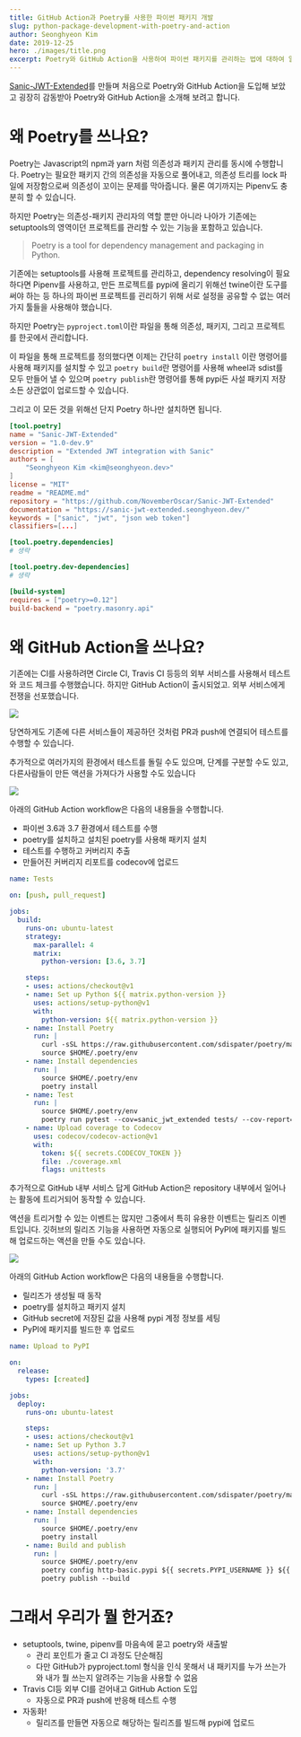 ```yaml
---
title: GitHub Action과 Poetry를 사용한 파이썬 패키지 개발
slug: python-package-development-with-poetry-and-action
author: Seonghyeon Kim
date: 2019-12-25
hero: ./images/title.png
excerpt: Poetry와 GitHub Action을 사용하여 파이썬 패키지를 관리하는 법에 대하여 알아봅시다.
---
```


[Sanic-JWT-Extended](https://github.com/NovemberOscar/Sanic-JWT-Extended)를 만들며 처음으로 Poetry와 GitHub Action을 도입해 보았고 굉장히 감동받아 Poetry와 GitHub Action을 소개해 보려고 합니다.

# 왜 Poetry를 쓰나요?

Poetry는  Javascript의 npm과 yarn 처럼 의존성과 패키지 관리를 동시에 수행합니다. Poetry는 필요한 패키지 간의 의존성을 자동으로 풀어내고, 의존성 트리를 lock 파일에 저장함으로써 의존성이 꼬이는 문제를 막아줍니다. 물론 여기까지는 Pipenv도 충분히 할 수 있습니다. 

하지만 Poetry는 의존성-패키지 관리자의 역할 뿐만 아니라 나아가 기존에는 setuptools의 영역이던 프로젝트를 관리할 수 있는 기능을 포함하고 있습니다.

> Poetry is a tool for dependency management and packaging in Python. 

기존에는 setuptools를 사용해 프로젝트를 관리하고, dependency resolving이 필요하다면 Pipenv를 사용하고, 만든 프로젝트를 pypi에 올리기 위해선 twine이란 도구를 써야 하는 등 하나의 파이썬 프로젝트를 괸리하기 위해 서로 설정을 공유할 수 없는 여러가지 툴들을 사용해야 했습니다.

하지만 Poetry는 `pyproject.toml`이란 파일을 통해 의존성, 패키지, 그리고 프로젝트를 한곳에서 관리합니다. 

이 파일을 통해 프로젝트를 정의했다면 이제는 간단히 `poetry install` 이란 명령어를 사용해 패키지를 설치할 수 있고 `poetry build`란 명령어를 사용해 wheel과 sdist를 모두 만들어 낼 수 있으며 `poetry publish`란 명령어를 통해 pypi든 사설 패키지 저장소든 상관없이 업로드할 수 있습니다. 

그리고 이 모든 것을 위해선 단지 Poetry 하나만 설치하면 됩니다.

```toml
[tool.poetry]
name = "Sanic-JWT-Extended"
version = "1.0-dev.9"
description = "Extended JWT integration with Sanic"
authors = [
    "Seonghyeon Kim <kim@seonghyeon.dev>"
]
license = "MIT"
readme = "README.md"
repository = "https://github.com/NovemberOscar/Sanic-JWT-Extended"
documentation = "https://sanic-jwt-extended.seonghyeon.dev/"
keywords = ["sanic", "jwt", "json web token"]
classifiers=[...]

[tool.poetry.dependencies]
# 생략

[tool.poetry.dev-dependencies]
# 생략

[build-system]
requires = ["poetry>=0.12"]
build-backend = "poetry.masonry.api"
```

# 왜 GitHub Action을 쓰나요?

기존에는 CI를 사용하려면 Circle CI, Travis CI 등등의 외부 서비스를 사용해서 테스트와 코드 체크를 수행했습니다. 하지만 GitHub Action이 출시되었고. 외부 서비스에게 전쟁을 선포했습니다.

![](./images/war-were-declared.gif)

당연하게도 기존에 다른 서비스들이 제공하던 것처럼 PR과 push에 연결되어 테스트를 수행할 수 있습니다.

추가적으로 여러가지의 환경에서 테스트를 돌릴 수도 있으며, 단계를 구분할 수도 있고, 다른사람들이 만든 액션을 가져다가 사용할 수도 있습니다

![](./images/test-action.png)

아래의 GitHub Action workflow은 다음의 내용들을 수행합니다.
- 파이썬 3.6과 3.7 환경에서 테스트를 수행
- poetry를 설치하고 설치된 poetry를 사용해 패키지 설치
- 테스트를 수행하고 커버리지 추출
- 만들어진 커버리지 리포트를 codecov에 업로드

```yaml
name: Tests

on: [push, pull_request]

jobs:
  build:
    runs-on: ubuntu-latest
    strategy:
      max-parallel: 4
      matrix:
        python-version: [3.6, 3.7]

    steps:
    - uses: actions/checkout@v1
    - name: Set up Python ${{ matrix.python-version }}
      uses: actions/setup-python@v1
      with:
        python-version: ${{ matrix.python-version }}
    - name: Install Poetry
      run: |
        curl -sSL https://raw.githubusercontent.com/sdispater/poetry/master/get-poetry.py | python
        source $HOME/.poetry/env
    - name: Install dependencies
      run: |
        source $HOME/.poetry/env
        poetry install
    - name: Test
      run: |
        source $HOME/.poetry/env
        poetry run pytest --cov=sanic_jwt_extended tests/ --cov-report=xml
    - name: Upload coverage to Codecov  
      uses: codecov/codecov-action@v1
      with: 
        token: ${{ secrets.CODECOV_TOKEN }}
        file: ./coverage.xml
        flags: unittests

```

추가적으로 GitHub 내부 서비스 답게 GitHub Action은 repository 내부에서 일어나는 활동에 트리거되어 동작할 수 있습니다. 

액션을 트리거할 수 있는 이벤트는 많지만 그중에서 특히 유용한 이벤트는 릴리즈 이벤트입니다. 깃허브의 릴리즈 기능을 사용하면 자동으로 실행되어 PyPI에 패키지를 빌드해 업로드하는 액션을 만들 수도 있습니다.

![](./images/publish-action.png)


아래의 GitHub Action workflow은 다음의 내용들을 수행합니다.
- 릴리즈가 생성될 때 동작
- poetry를 설치하고 패키지 설치
- GitHub secret에 저장된 값을 사용해 pypi 계정 정보를 세팅
- PyPI에 패키지를 빌드한 후 업로드

```yaml
name: Upload to PyPI

on:
  release:
    types: [created]

jobs:
  deploy:
    runs-on: ubuntu-latest

    steps:
    - uses: actions/checkout@v1
    - name: Set up Python 3.7
      uses: actions/setup-python@v1
      with:
        python-version: '3.7'
    - name: Install Poetry
      run: |
        curl -sSL https://raw.githubusercontent.com/sdispater/poetry/master/get-poetry.py | python
        source $HOME/.poetry/env
    - name: Install dependencies
      run: |
        source $HOME/.poetry/env
        poetry install
    - name: Build and publish
      run: |
        source $HOME/.poetry/env
        poetry config http-basic.pypi ${{ secrets.PYPI_USERNAME }} ${{ secrets.PYPI_PASSWORD }}
        poetry publish --build

```

# 그래서 우리가 뭘 한거죠?

- setuptools, twine, pipenv를 마음속에 묻고 poetry와 새출발
    - 관리 포인트가 줄고 CI 과정도 단순해짐
    - 다만 GitHub가 pyproject.toml 형식을 인식 못해서 내 패키지를 누가 쓰는가와 내가 뭘 쓰는지 알려주는 기능을 사용할 수 없음
- Travis CI등 외부 CI를 걷어내고 GitHub Action 도입
    - 자동으로 PR과 push에 반응해 테스트 수행
- 자동화!
    - 릴리즈를 만들면 자동으로 해당하는 릴리즈를 빌드해 pypi에 업로드